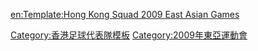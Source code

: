{{National squad
 | name      = 2009年東亞運足球香港隊
 | bg        = #db000d
 | fg        = #FFFFFF
 | bordercolor = #FFF000
 | country   = 香港
 | team link = 香港奧運足球代表隊
 | comp link = 2009年東亞運動會足球比賽
 | comp      = 2009年東亞運動會（金牌）
 | p1        = [[李瀚灝]]
 | p2        = [[李志豪 (足球運動員)|李志豪]]
 | p3        = [[馮啟匡]]
 | p4        = [[阮健文]]
 | p5        = [[賴文飛]]
 | p6        = [[黃展鴻]]
 | p7        = [[陳肇麒]]
 | p8        = [[徐德帥]]
 | p9        = [[鄭禮騫]]
 | p10       = [[歐陽耀冲|歐陽耀-{冲}-]]<small>（[[隊長 (足球)|隊長]]）</small>
 | p11       = [[黎耀昌]]
 | p12       = [[劉念溢]]
 | p14       = [[陳韶遠]]
 | p15       = [[陳偉豪]]
 | p16       = [[梁振邦]]
 | p17       = [[葉鴻輝]]
 | p18       = [[郭建邦]]
 | p19       = [[梁倬軒]]
 | p20       = [[巢鵬飛]]
 | p21       = [[曾錦濤]]
 | p22       = [[吳逸凱]]
 | p25       = [[蘇偉泉]]
 | p28       = [[葉頌朗]]
 | coach     = [[金判坤]]
}}<noinclude>
[[Category:香港足球代表隊模板]]
[[Category:2009年東亞運動會]]
[[en:Template:Hong Kong Squad 2009 East Asian Games]]
</noinclude>